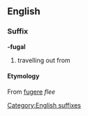 ==English==
===Suffix===
[[Category:English suffixes]]
'''-fugal'''
#travelling out from
====Etymology====
From {{L.}} [[fugere]] ''flee''